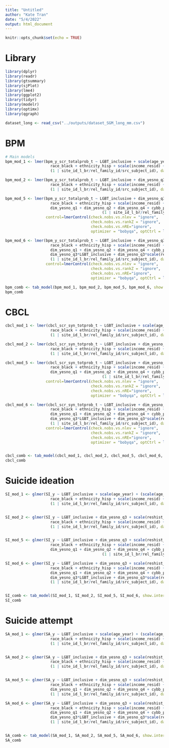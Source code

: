 ```yaml
---
title: "Untitled"
author: "Kate Tran"
date: "5/4/2022"
output: html_document
---
```


```r
knitr::opts_chunk$set(echo = TRUE)
```

# Library
```r
library(dplyr)
library(readr)
library(gtsummary)
library(sjPlot)
library(lme4)
library(ggplot2)
library(tidyr)
library(modelr)
library(optimx)
library(qgraph)
```

```r
dataset_long <- read_csv("../outputs/dataset_SGM_long_mm.csv")
```

# BPM
```r
# Main models
bpm_mod_1 <- lmer(bpm_y_scr_totalprob_t ~ LGBT_inclusive + scale(age_year) + (scale(age_year)^2) + sex_br + race_white + 
                    race_black + ethnicity_hisp + scale(income_resid) +
                    (1 | site_id_l_br/rel_family_id/src_subject_id), data = dataset_long)

bpm_mod_2 <- lmer(bpm_y_scr_totalprob_t ~ LGBT_inclusive + dim_yesno_q3 + scale(reshist_state_so_factor) + scale(age_year) + (scale(age_year)^2) + sex_br + race_white + 
                    race_black + ethnicity_hisp + scale(income_resid) +
                    (1 | site_id_l_br/rel_family_id/src_subject_id), data = dataset_long)

bpm_mod_5 <- lmer(bpm_y_scr_totalprob_t ~ LGBT_inclusive + dim_yesno_q3 + scale(reshist_state_so_factor) + scale(age_year) + (scale(age_year)^2) + sex_br + race_white +
                    race_black + ethnicity_hisp + scale(income_resid) +
                    dim_yesno_q1 + dim_yesno_q2 + dim_yesno_q4 + cybb_phenx_harm + bully_vic + reshist_addr1_adi_perc +
                                           (1 | site_id_l_br/rel_family_id/src_subject_id), data = dataset_long,
                  control=lmerControl(check.nobs.vs.nlev = "ignore",
                                      check.nobs.vs.rankZ = "ignore",
                                      check.nobs.vs.nRE="ignore",
                                      optimizer = "bobyqa", optCtrl = list(maxfun = 2e5)))

bpm_mod_6 <- lmer(bpm_y_scr_totalprob_t ~ LGBT_inclusive + dim_yesno_q3 + scale(reshist_state_so_factor) + scale(age_year) + (scale(age_year)^2) + sex_br + race_white +
                    race_black + ethnicity_hisp + scale(income_resid) +
                    dim_yesno_q1 + dim_yesno_q2 + dim_yesno_q4 + cybb_phenx_harm + bully_vic +
                    dim_yesno_q3*LGBT_inclusive + dim_yesno_q3*scale(reshist_state_so_factor) + scale(reshist_state_so_factor)*LGBT_inclusive + reshist_addr1_adi_perc +
                    (1 | site_id_l_br/rel_family_id/src_subject_id), data = dataset_long,
                  control=lmerControl(check.nobs.vs.nlev = "ignore",
                                      check.nobs.vs.rankZ = "ignore",
                                      check.nobs.vs.nRE="ignore",
                                      optimizer = "bobyqa", optCtrl = list(maxfun = 2e5)))

bpm_comb <- tab_model(bpm_mod_1, bpm_mod_2, bpm_mod_5, bpm_mod_6, show.intercept = F) #
bpm_comb
```

# CBCL

```r
cbcl_mod_1 <- lmer(cbcl_scr_syn_totprob_t ~ LGBT_inclusive + scale(age_year) + (scale(age_year)^2) + sex_br + race_white + 
                    race_black + ethnicity_hisp + scale(income_resid) +
                    (1 | site_id_l_br/rel_family_id/src_subject_id), data = dataset_long)

cbcl_mod_2 <- lmer(cbcl_scr_syn_totprob_t ~ LGBT_inclusive + dim_yesno_q3 + scale(reshist_state_so_factor) + scale(age_year) + (scale(age_year)^2) + sex_br + race_white + 
                    race_black + ethnicity_hisp + scale(income_resid) +
                    (1 | site_id_l_br/rel_family_id/src_subject_id), data = dataset_long)

cbcl_mod_5 <- lmer(cbcl_scr_syn_totprob_t ~ LGBT_inclusive + dim_yesno_q3 + scale(reshist_state_so_factor) + scale(age_year) + (scale(age_year)^2) + sex_br + race_white +
                    race_black + ethnicity_hisp + scale(income_resid) +
                    dim_yesno_q1 + dim_yesno_q2 + dim_yesno_q4 + cybb_phenx_harm + bully_vic + reshist_addr1_adi_perc +
                                           (1 | site_id_l_br/rel_family_id/src_subject_id), data = dataset_long,
                  control=lmerControl(check.nobs.vs.nlev = "ignore",
                                      check.nobs.vs.rankZ = "ignore",
                                      check.nobs.vs.nRE="ignore",
                                      optimizer = "bobyqa", optCtrl = list(maxfun = 2e5)))

cbcl_mod_6 <- lmer(cbcl_scr_syn_totprob_t ~ LGBT_inclusive + dim_yesno_q3 + scale(reshist_state_so_factor) + scale(age_year) + (scale(age_year)^2) + sex_br + race_white +
                    race_black + ethnicity_hisp + scale(income_resid) +
                    dim_yesno_q1 + dim_yesno_q2 + dim_yesno_q4 + cybb_phenx_harm + bully_vic +
                    dim_yesno_q3*LGBT_inclusive + dim_yesno_q3*scale(reshist_state_so_factor) + scale(reshist_state_so_factor)*LGBT_inclusive + reshist_addr1_adi_perc +
                    (1 | site_id_l_br/rel_family_id/src_subject_id), data = dataset_long,
                  control=lmerControl(check.nobs.vs.nlev = "ignore",
                                      check.nobs.vs.rankZ = "ignore",
                                      check.nobs.vs.nRE="ignore",
                                      optimizer = "bobyqa", optCtrl = list(maxfun = 2e5)))


cbcl_comb <- tab_model(cbcl_mod_1, cbcl_mod_2, cbcl_mod_5, cbcl_mod_6, show.intercept = F)
cbcl_comb
```

# Suicide ideation

```r
SI_mod_1 <- glmer(SI_y ~ LGBT_inclusive + scale(age_year) + (scale(age_year)^2) + sex_br + race_white + 
                    race_black + ethnicity_hisp + scale(income_resid) +
                    (1 | site_id_l_br/rel_family_id/src_subject_id), data = dataset_long, family = binomial, nAGQ = 0)


SI_mod_2 <- glmer(SI_y ~ LGBT_inclusive + dim_yesno_q3 + scale(reshist_state_so_factor) + scale(age_year) + (scale(age_year)^2) + sex_br + race_white + 
                    race_black + ethnicity_hisp + scale(income_resid) +
                    (1 | site_id_l_br/rel_family_id/src_subject_id), data = dataset_long, family = binomial, nAGQ = 0)


SI_mod_5 <- glmer(SI_y ~ LGBT_inclusive + dim_yesno_q3 + scale(reshist_state_so_factor) + scale(age_year) + (scale(age_year)^2) + sex_br + race_white +
                    race_black + ethnicity_hisp + scale(income_resid) +
                    dim_yesno_q1 + dim_yesno_q2 + dim_yesno_q4 + cybb_phenx_harm + bully_vic + reshist_addr1_adi_perc +
                                           (1 | site_id_l_br/rel_family_id/src_subject_id), data = dataset_long, family = binomial, nAGQ = 0)

SI_mod_6 <- glmer(SI_y ~ LGBT_inclusive + dim_yesno_q3 + scale(reshist_state_so_factor) + scale(age_year) + (scale(age_year)^2) + sex_br + race_white +
                    race_black + ethnicity_hisp + scale(income_resid) +
                    dim_yesno_q1 + dim_yesno_q2 + dim_yesno_q4 + cybb_phenx_harm + bully_vic +
                    dim_yesno_q3*LGBT_inclusive + dim_yesno_q3*scale(reshist_state_so_factor) + scale(reshist_state_so_factor)*LGBT_inclusive + reshist_addr1_adi_perc +
                    (1 | site_id_l_br/rel_family_id/src_subject_id), data = dataset_long, family = binomial, nAGQ = 0)


SI_comb <- tab_model(SI_mod_1, SI_mod_2, SI_mod_5, SI_mod_6, show.intercept = F)
SI_comb
```

# Suicide attempt

```r
SA_mod_1 <- glmer(SA_y ~ LGBT_inclusive + scale(age_year) + (scale(age_year)^2) + sex_br + race_white + 
                    race_black + ethnicity_hisp + scale(income_resid) +
                    (1 | site_id_l_br/rel_family_id/src_subject_id), data = dataset_long, family = binomial, nAGQ = 0)


SA_mod_2 <- glmer(SA_y ~ LGBT_inclusive + dim_yesno_q3 + scale(reshist_state_so_factor) + scale(age_year) + (scale(age_year)^2) + sex_br + race_white + 
                    race_black + ethnicity_hisp + scale(income_resid) +
                    (1 | site_id_l_br/rel_family_id/src_subject_id), data = dataset_long, family = binomial, nAGQ = 0)


SA_mod_5 <- glmer(SA_y ~ LGBT_inclusive + dim_yesno_q3 + scale(reshist_state_so_factor) + scale(age_year) + (scale(age_year)^2) + sex_br + race_white +
                    race_black + ethnicity_hisp + scale(income_resid) +
                    dim_yesno_q1 + dim_yesno_q2 + dim_yesno_q4 + cybb_phenx_harm + bully_vic + reshist_addr1_adi_perc +
                    (1 | site_id_l_br/rel_family_id/src_subject_id), data = dataset_long, family = binomial, nAGQ = 0)

SA_mod_6 <- glmer(SA_y ~ LGBT_inclusive + dim_yesno_q3 + scale(reshist_state_so_factor) + scale(age_year) + (scale(age_year)^2) + sex_br + race_white +
                    race_black + ethnicity_hisp + scale(income_resid) +
                    dim_yesno_q1 + dim_yesno_q2 + dim_yesno_q4 + cybb_phenx_harm + bully_vic +
                    dim_yesno_q3*LGBT_inclusive + dim_yesno_q3*scale(reshist_state_so_factor) + scale(reshist_state_so_factor)*LGBT_inclusive + reshist_addr1_adi_perc +
                    (1 | site_id_l_br/rel_family_id/src_subject_id), data = dataset_long, family = binomial, nAGQ = 0)


SA_comb <- tab_model(SA_mod_1, SA_mod_2, SA_mod_5, SA_mod_6, show.intercept = F)
SA_comb
```




